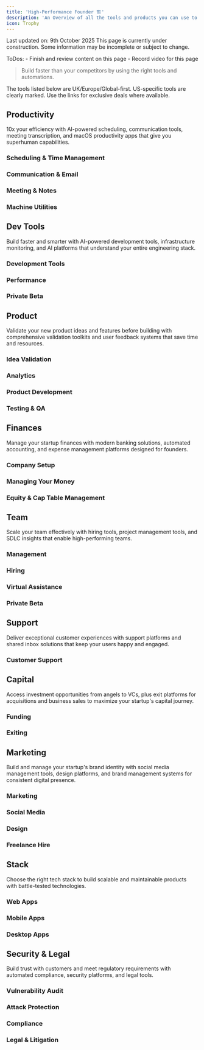 ```yaml
---
title: 'High-Performance Founder 🏗'
description: 'An Overview of all the tools and products you can use to manage every area of your business'
icon: Trophy
---
```


<Note>
  Last updated on: 9th October 2025
</Note>


<Callout title="Work in Progress" type="warning">
  This page is currently under construction. Some information may be incomplete or subject to change.

  ToDos: 
    - Finish and review content on this page
    - Record video for this page
</Callout>

<YouTube id="UqJJktxCY9U" />

> Build faster than your competitors by using the right tools and automations.

<Cards>
  <Card
    title="Founder Stack"
    description="An overview of all the tools and products you can use to manage every area of your business"
    href="https://founder.codeandcreed.tech"
  />
</Cards>

<Warning>
  The tools listed below are UK/Europe/Global-first. US-specific tools are clearly marked. Use the links for exclusive deals where available.
</Warning>

## Productivity

10x your efficiency with AI-powered scheduling, communication tools, meeting transcription, and macOS productivity apps that give you superhuman capabilities.

### Scheduling & Time Management

<Cards>
  <Card
    title="Motion"
    description="AI-powered scheduling that actually works"
    href="https://usemotion.com"
  />
  <Card
    title="Cal.com"
    description="Open-source scheduling platform"
    href="https://cal.com"
  />
  <Card
    title="BitWarden"
    description="Password manager for simplicity and a nice UI. Don't use browser-saved passwords or pen & paper."
    href="https://bitwarden.com"
  />
</Cards>

### Communication & Email

<Cards>
  <Card
    title="Superhuman"
    description="Minimal, AI-powered email experience"
    href="https://superhuman.com"
  />
  <Card
    title="Beeper"
    description="Universal chat app that unifies all your messaging"
    href="https://www.beeper.com"
  />
</Cards>

### Meeting & Notes

<Cards>
  <Card
    title="Fathom"
    description="AI-powered meeting recording and transcription"
    href="https://fathom.video/"
  />
  <Card
    title="Granola"
    description="AI notepad that augments your meeting notes"
    href="https://www.granola.ai/"
  />
  <Card
    title="VoiceNotes"
    description="AI-powered voice note-taking and transcription"
    href="https://voicenotes.com/"
  />
</Cards>

### Machine Utilities

<Cards>
  <Card
    title="Alfred 5"
    description="macOS productivity powerhouse"
    href="https://www.alfredapp.com"
  />
  <Card
    title="Raycast"
    description="Modern launcher with AI capabilities"
    href="https://www.raycast.com"
  />
  <Card
    title="Willow"
    description="AI-powered voice-to-text for macOS"
    href="https://willowvoice.com/"
  />
</Cards>

## Dev Tools

Build faster and smarter with AI-powered development tools, infrastructure monitoring, and AI platforms that understand your entire engineering stack.

### Development Tools

<Cards>
  <Card
    title="Core Tools"
    description="Complete developer toolkit"
    href="https://tools.codeandcreed.tech"
    linkText="Get Started"
  />
  <Card
    title="CodeRabbit"
    description="AI-powered code review assistant"
    href="https://www.coderabbit.ai"
    linkText="Get Started"
  />
  <Card
    title="Helicone"
    description="LLM observability platform"
    href="https://www.helicone.ai"
    linkText="Get Started"
  />
  <Card
    title="Container Inc"
    description="Container deployment and management platform"
    href="https://container.inc/"
    linkText="Get Started"
  />
</Cards>

### Performance

<Cards>
  <Card
    title="Million"
    description="Make React up to 70% faster with optimizing compiler"
    href="https://million.dev"
    linkText="Get Started"
  />
</Cards>

### Private Beta

<Cards>
  <Card
    title="Delty.ai"
    description="AI staff engineer for system design"
    href="https://www.delty.ai"
    linkText="Get Started"
  />
  <Card
    title="Antimetal"
    description="AWS cost optimization and security"
    href="https://antimetal.com"
    linkText="Get Started"
  />
</Cards>

## Product

Validate your new product ideas and features before building with comprehensive validation toolkits and user feedback systems that save time and resources.

### Idea Validation

<Cards>
  <Card
    title="Buildpad"
    description="Keeps you focused and organized through product development"
    href="https://buildpad.io"
    linkText="Get Started"
  />
  <Card
    title="Sonar"
    description="Product discovery and competitive analysis platform"
    href="https://www.sonar.wtf"
    linkText="Get Started"
  />
  <Card
    title="FindAppGaps"
    description="Discover untapped opportunities and gaps in app markets"
    href="https://www.findappgaps.com"
    linkText="Get Started"
  />
  <Card
    title="Novi"
    description="AI-powered idea validation and market analysis platform"
    href="https://www.usenovi.com"
    linkText="Get Started"
  />
  <Card
    title="Idea Browser"
    description="Validated Startup ideas"
    href="https://www.ideabrowser.com"
    linkText="Get Started"
  />
  <Card
    title="Indie Hackers"
    description="Explore and validate startup ideas from the Indie Hackers community"
    href="https://www.indiehackers.com/products"
    linkText="Get Started"
  />
</Cards>

### Analytics

<Cards>
  <Card
    title="Human Behavior Co."
    description="AI-powered user behavior analytics"
    href="https://www.humanbehavior.co"
    linkText="Get Started"
  />
  <Card
    title="DataFast"
    description="Revenue-first analytics"
    href="https://datafa.st/"
    linkText="Get Started"
  />
  <Card
    title="PostHog"
    description="Open-source product analytics platform"
    href="https://posthog.com"
    linkText="Get Started"
  />
</Cards>

### Product Development

<Cards>
  <Card
    title="UserJot"
    description="User feedback and product roadmap"
    href="https://userjot.com"
    linkText="Get Started"
  />
  <Card
    title="Linear"
    description="Purpose-built for modern software development"
    href="https://linear.app/"
    linkText="Get Started"
  />
  <Card
    title="Tally"
    description="Simple form builder for collecting user feedback and data"
    href="https://tally.so"
    linkText="Get Started"
  />
</Cards>

### Testing & QA

<Cards>
  <Card
    title="Synthetic Society"
    description="AI browser agents that test your product without real users"
    href="https://syntheticsociety.ai"
    linkText="Get Started"
  />
</Cards>

## Finances

Manage your startup finances with modern banking solutions, automated accounting, and expense management platforms designed for founders.

### Company Setup

<Cards>
  <Card
    title="O% Tax Company"
    description="Panama SRL company formation for 0% tax structure"
    href="https://www.thejerzway.com/business-formation/panama-srl-company"
    linkText="Get Started"
  />
</Cards>

### Managing Your Money

<Cards>
  <Card
    title="Midday"
    description="AI-powered financial operating system for founders"
    href="https://midday.ai"
    linkText="Get Started"
  />
  <Card
    title="Maybe Finance"
    description="Manage all finances from one place"
    href="https://maybefinance.com"
    linkText="Get Started"
  />
  <Card
    title="Mercury"
    description="Modern banking for startups (US)"
    href="https://mercury.com"
    linkText="Get Started"
  />
  <Card
    title="Tide"
    description="Business banking (UK)"
    href="https://www.tide.co"
    linkText="Get Started"
  />
  <Card
    title="Flynt"
    description="Finances on autopilot for founders"
    href="https://www.flynt.so"
    linkText="Get Started"
  />
  <Card
    title="Airwallex"
    description="Global payments and expense management"
    href="https://www.airwallex.com"
    linkText="Get Started"
  />
  <Card
    title="Pleo"
    description="Business expense cards and spend management platform"
    href="https://www.pleo.io"
    linkText="Get Started"
  />
  <Card
    title="Cleo"
    description="AI-powered financial assistant and budgeting app"
    href="https://web.meetcleo.com/"
    linkText="Get Started"
  />
</Cards>

### Equity & Cap Table Management

<Cards>
  <Card
    title="Carta"
    description="Cap table management, valuations, and equity planning for startups"
    href="https://carta.com/uk/en/"
    linkText="Get Started"
  />
</Cards>

## Team

Scale your team effectively with hiring tools, project management tools, and SDLC insights that enable high-performing teams.

### Management

<Cards>
  <Card
    title="Linear"
    description="Purpose-built for modern software development"
    href="https://linear.app"
    linkText="Get Started"
  />
  <Card
    title="Typo"
    description="SDLC insights and developer experience"
    href="https://typoapp.io"
    linkText="Get Started"
  />
  <Card
    title="Entelligence.ai"
    description="Streamline your entire SDLC"
    href="https://www.entelligence.ai"
    linkText="Get Started"
  />
  <Card
    title="DX"
    description="Developer intelligence for the AI era"
    href="https://getdx.com/"
    linkText="Get Started"
  />
</Cards>

### Hiring

<Cards>
  <Card
    title="micro1"
    description="AI-powered tech talent hiring"
    href="https://www.micro1.ai/talent/tech-startups"
    linkText="Get Started"
  />
  <Card
    title="True-ly"
    description="Prevents cheating with AI in interviews"
    href="https://true-ly.com"
    linkText="Get Started"
  />
  <Card
    title="WhiteBridge AI"
    description="AI-powered background screening"
    href="https://whitebridge.ai"
    linkText="Get Started"
  />
</Cards>

### Virtual Assistance

<Cards>
  <Card
    title="Delegatoo"
    description="High-quality virtual assistants"
    href="https://delegatoo.com"
    linkText="Get Started"
  />
</Cards>

### Private Beta

<Cards>
  <Card
    title="Mesmer"
    description="AI chief of staff for CTOs"
    href="https://mesmer.co"
    linkText="Get Started"
  />
</Cards>

## Support

Deliver exceptional customer experiences with support platforms and shared inbox solutions that keep your users happy and engaged.

### Customer Support

<Cards>
  <Card
    title="GetFernand"
    description="Fast, calm customer support"
    href="https://getfernand.com"
    linkText="Get Started"
  />
  <Card
    title="Help Scout"
    description="Shared inbox for customer support"
    href="https://www.helpscout.com"
    linkText="Get Started"
  />
  <Card
    title="GetInboxZero"
    description="AI-powered email management and inbox organization"
    href="https://www.getinboxzero.com/"
    linkText="Get Started"
  />
</Cards>

## Capital

Access investment opportunities from angels to VCs, plus exit platforms for acquisitions and business sales to maximize your startup's capital journey.

### Funding

<Cards>
  <Card
    title="Collective Continuum"
    description="Islamic investors for Muslim Ummah"
    href="https://www.collectivecontinuum.com"
    linkText="Get Started"
  />
  <Card
    title="InFive"
    description="UAE-based incubator"
    href="https://infive.ae"
    linkText="Get Started"
  />
  <Card
    title="Wefunder"
    description="Leading equity crowdfunding"
    href="https://wefunder.com"
    linkText="Get Started"
  />
  <Card
    title="AngelList"
    description="Premier startup investment platform"
    href="https://angellist.com"
    linkText="Get Started"
  />
</Cards>

### Exiting

<Cards>
  <Card
    title="Acquire"
    description="Marketplace for buying and selling online businesses"
    href="https://acquire.com"
    linkText="Get Started"
  />
  <Card
    title="BuySellStartups"
    description="Platform for startup acquisitions and exits"
    href="https://www.buysellstartups.com"
    linkText="Get Started"
  />
  <Card
    title="Microns"
    description="Micro-acquisition marketplace for small businesses"
    href="https://www.microns.io"
    linkText="Get Started"
  />
</Cards>

## Marketing

Build and manage your startup's brand identity with social media management tools, design platforms, and brand management systems for consistent digital presence.

### Marketing

<Cards>
  <Card
    title="Google Workspace"
    description="Complete business communication and collaboration suite"
    href="https://workspace.google.com"
    linkText="Get Started"
  />
  <Card
    title="Marketing Strategy"
    description="Comprehensive marketing toolkit and growth framework for startups"
    href="https://marketing.codeandcreed.tech/"
    linkText="Get Started"
  />
  <Card
    title="PromptWatch"
    description="Monitor and optimize AI prompts for marketing automation"
    href="https://www.promptwatch.com"
    linkText="Get Started"
  />
  <Card
    title="CreatorGrid"
    description="Content creation and marketing platform for creators"
    href="https://creatorgrid.io"
    linkText="Get Started"
  />
  <Card
    title="Looka"
    description="AI-powered brand design and logo creation platform"
    href="https://looka.com/"
    linkText="Get Started"
  />
  <Card
    title="Canva"
    description="Easy-to-use design platform for all your visual needs"
    href="https://canva.com"
    linkText="Get Started"
  />
  <Card
    title="LogoFast"
    description="Quick logo generation tool for startups"
    href="https://shipfa.st/tools/logo-fast"
    linkText="Get Started"
  />
  <Card
    title="Kite"
    description="Video marketing and content creation platform"
    href="https://kite.video"
    linkText="Get Started"
  />
</Cards>

### Social Media

<Cards>
  <Card
    title="Buffer"
    description="Social media scheduling and management platform"
    href="https://buffer.com"
    linkText="Get Started"
  />
  <Card
    title="SuperX"
    description="Brand management and design system tool"
    href="https://superx.so"
    linkText="Get Started"
  />
</Cards>

### Design

<Cards>
  <Card
    title="App Design"
    description="Comprehensive product design and prototyping platform"
    href="https://design.codeandcreed.tech"
    linkText="Get Started"
  />
</Cards>

### Freelance Hire

<Cards>
  <Card
    title="Contra"
    description="Professional freelancer platform and portfolio showcase"
    href="https://contra.com"
    linkText="Get Started"
  />
</Cards>

## Stack

Choose the right tech stack to build scalable and maintainable products with battle-tested technologies.

### Web Apps

<Cards>
  <Card
    title="Kaizen"
    description="Continuous improvement development methodology and toolkit"
    href="https://kaizen.codeandcreed.tech"
    linkText="Get Started"
  />
  <Card
    title="Titan"
    description="Enterprise-grade React framework for scalable applications"
    href="https://titan.codeandcreed.tech"
    linkText="Get Started"
  />
  <Card
    title="Chef"
    description="No-code web app development platform"
    href="https://chef.convex.dev/"
    linkText="Get Started"
  />
  <Card
    title="Better-T-Stack"
    description="Modern TypeScript web development stack and toolchain"
    href="https://www.better-t-stack.dev/"
    linkText="Get Started"
  />
</Cards>

### Mobile Apps

<Cards>
  <Card
    title="Hansei"
    description="Reflective development framework for iterative product building"
    href="https://hansei.codeandcreed.tech"
    linkText="Get Started"
  />
  <Card
    title="Rork"
    description="No-code mobile app development platform"
    href="https://rork.com/"
    linkText="Get Started"
  />
  <Card
    title="a0.dev"
    description="AI-powered mobile app development platform"
    href="https://a0.dev/"
    linkText="Get Started"
  />
</Cards>

### Desktop Apps

<Cards>
  <Card
    title="Ikigai"
    description="Purpose-driven desktop application framework for meaningful software"
    href="https://ikigai.codeandcreed.tech"
    linkText="Get Started"
  />
</Cards>

## Security & Legal

Build trust with customers and meet regulatory requirements with automated compliance, security platforms, and legal tools.

### Vulnerability Audit

<Cards>
  <Card
    title="ShipSecure"
    description="Ship secure code with automated security reviews and compliance"
    href="https://shipsecu.re/"
    linkText="Get Started"
  />
  <Card
    title="Corridor"
    description="Automated vulnerability detection and security analysis for modern applications"
    href="https://corridor.dev/"
    linkText="Get Started"
  />
</Cards>

### Attack Protection

<Cards>
  <Card
    title="DefendSaaS"
    description="Security posture management and compliance automation for SaaS"
    href="https://defendsaas.com/"
    linkText="Get Started"
  />
</Cards>

### Compliance

<Cards>
  <Card
    title="Delve"
    description="Automates compliance, security, and trust with AI (SOC2, HIPAA, etc.)"
    href="https://delve.co/"
    linkText="Get Started"
  />
  <Card
    title="TryComp"
    description="AI-powered compliance automation platform"
    href="https://trycomp.ai/"
    linkText="Get Started"
  />
</Cards>

### Legal & Litigation

<Cards>
  <Card
    title="MateyAI"
    description="Legal software that analyzes massive data sets for trial preparation and insights"
    href="https://www.matey.ai/"
    linkText="Get Started"
  />
</Cards>

